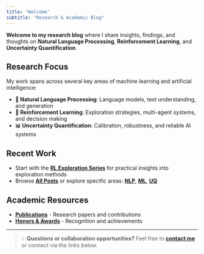 ```yaml
---
title: "Welcome"
subtitle: "Research & Academic Blog"
---
```


<div class="academic-intro">

**Welcome to my research blog** where I share insights, findings, and thoughts on **Natural Language Processing**, **Reinforcement Learning**, and **Uncertainty Quantification**.

## Research Focus

My work spans across several key areas of machine learning and artificial intelligence:

- **🧠 Natural Language Processing**: Language models, text understanding, and generation
- **🎯 Reinforcement Learning**: Exploration strategies, multi-agent systems, and decision making  
- **📊 Uncertainty Quantification**: Calibration, robustness, and reliable AI systems

## Recent Work

- Start with the **[RL Exploration Series](posts/rl/index.qmd)** for practical insights into exploration methods
- Browse **[All Posts](posts/index.qmd)** or explore specific areas: **[NLP](posts/nlp/index.qmd)**, **[ML](posts/ml/index.qmd)**, **[UQ](posts/uq/index.qmd)**

## Academic Resources

- **[Publications](publications.qmd)** - Research papers and contributions
- **[Honors & Awards](honors.qmd)** - Recognition and achievements

---

> 💡 **Questions or collaboration opportunities?** Feel free to **[contact me](contact.qmd)** or connect via the links below.

</div>
